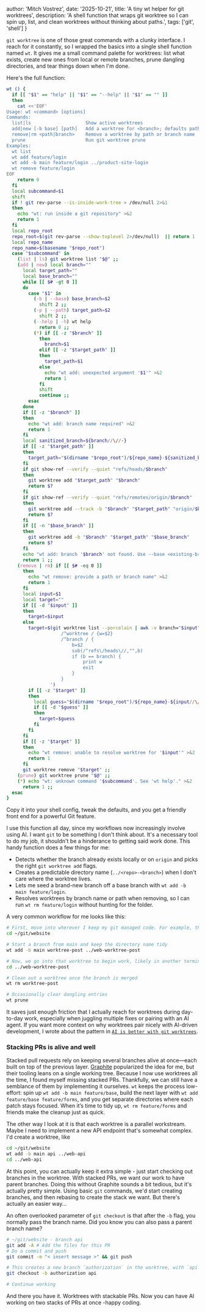 
  author: 'Mitch Vostrez',
  date: '2025-10-21',
  title: 'A tiny wt helper for git worktrees',
  description:
    'A shell function that wraps git worktree so I can spin up, list, and clean worktrees without thinking about paths.',
  tags: ['git', 'shell']
}


`git worktree` is one of those great commands with a clunky interface. I reach for it
constantly, so I wrapped the basics into a single shell function named `wt`. It gives
me a small command palette for worktrees: list what exists, create new ones from local
or remote branches, prune dangling directories, and tear things down when I'm done.

Here's the full function:

```bash
wt () {
  if [[ "$1" == "help" || "$1" == "--help" || "$1" == "" ]]
  then
    cat <<'EOF'
Usage: wt <command> [options]
Commands:
  list|ls                    Show active worktrees
  add|new [-b base] [path]   Add a worktree for <branch>; defaults path to ../<repo>-<branch>
  remove|rm <path|branch>    Remove a worktree by path or branch name
  prune                      Run git worktree prune
Examples:
  wt list
  wt add feature/login
  wt add -b main feature/login ../product-site-login
  wt remove feature/login
EOF
    return 0
  fi
  local subcommand=$1 
  shift
  if ! git rev-parse --is-inside-work-tree > /dev/null 2>&1
  then
    echo "wt: run inside a git repository" >&2
    return 1
  fi
  local repo_root
  repo_root=$(git rev-parse --show-toplevel 2>/dev/null)  || return 1
  local repo_name
  repo_name=$(basename "$repo_root") 
  case "$subcommand" in
    (list | ls) git worktree list "$@" ;;
    (add | new) local branch="" 
      local target_path="" 
      local base_branch="" 
      while [[ $# -gt 0 ]]
      do
        case "$1" in
          (-b | --base) base_branch=$2 
            shift 2 ;;
          (-p | --path) target_path=$2 
            shift 2 ;;
          (--help | -h) wt help
            return 0 ;;
          (*) if [[ -z "$branch" ]]
            then
              branch=$1 
            elif [[ -z "$target_path" ]]
            then
              target_path=$1 
            else
              echo "wt add: unexpected argument '$1'" >&2
              return 1
            fi
            shift
            continue ;;
        esac
      done
      if [[ -z "$branch" ]]
      then
        echo "wt add: branch name required" >&2
        return 1
      fi
      local sanitized_branch=${branch//\//-} 
      if [[ -z "$target_path" ]]
      then
        target_path="$(dirname "$repo_root")/${repo_name}-${sanitized_branch}" 
      fi
      if git show-ref --verify --quiet "refs/heads/$branch"
      then
        git worktree add "$target_path" "$branch"
        return $?
      fi
      if git show-ref --verify --quiet "refs/remotes/origin/$branch"
      then
        git worktree add --track -b "$branch" "$target_path" "origin/$branch"
        return $?
      fi
      if [[ -n "$base_branch" ]]
      then
        git worktree add -b "$branch" "$target_path" "$base_branch"
        return $?
      fi
      echo "wt add: branch '$branch' not found. Use --base <existing-branch> to create it." >&2
      return 1 ;;
    (remove | rm) if [[ $# -eq 0 ]]
      then
        echo "wt remove: provide a path or branch name" >&2
        return 1
      fi
      local input=$1 
      local target="" 
      if [[ -d "$input" ]]
      then
        target=$input 
      else
        target=$(git worktree list --porcelain | awk -v branch="$input" '
                    /^worktree / {w=$2}
                    /^branch / {
                        b=$2
                        sub(/^refs\/heads\//,"",b)
                        if (b == branch) {
                            print w
                            exit
                        }
                    }
                ') 
        if [[ -z "$target" ]]
        then
          local guess="$(dirname "$repo_root")/${repo_name}-${input//\//-}" 
          if [[ -d "$guess" ]]
          then
            target=$guess 
          fi
        fi
      fi
      if [[ -z "$target" ]]
      then
        echo "wt remove: unable to resolve worktree for '$input'" >&2
        return 1
      fi
      git worktree remove "$target" ;;
    (prune) git worktree prune "$@" ;;
    (*) echo "wt: unknown command '$subcommand'. See 'wt help'." >&2
      return 1 ;;
  esac
}
```

Copy it into your shell config, tweak the defaults, and you get a friendly front end for a
powerful Git feature.

I use this function all day, since my workflows now increasingly involve using AI. I want `git` to be 
something I don't think about. It's a necessary tool to do my job, it shouldn't be a hinderance to getting
said work done. This handy function does a few things for me:

- Detects whether the branch already exists locally or on `origin` and picks the right `git worktree add` flags.  
- Creates a predictable directory name (`../<repo>-<branch>`) when I don't care where the worktree lives.  
- Lets me seed a brand-new branch off a base branch with `wt add -b main feature/login`.  
- Resolves worktrees by branch name or path when removing, so I can run `wt rm feature/login` without hunting for the folder.

A very common workflow for me looks like this:

```bash
# First, move into wherever I keep my git managed code. For example, this website.
cd ~/git/website

# Start a branch from main and keep the directory name tidy
wt add -b main worktree-post ../web-worktree-post

# Now, we go into that worktree to begin work, likely in another terminal tab
cd ../web-worktree-post

# Clean out a worktree once the branch is merged
wt rm worktree-post

# Occasionally clear dangling entries
wt prune
```

It saves just enough friction that I actually reach for worktrees during day-to-day
work, especially when juggling multiple fixes or pairing with an AI agent. If you want
more context on why worktrees pair nicely with AI-driven development, I wrote about the
pattern in [`AI is better with git worktrees`](/articles/ai/efficient-git).

### Stacking PRs is alive and well

Stacked pull requests rely on keeping several branches alive at once—each built on top of the
previous layer. [Graphite](https://graphite.dev/) popularized the idea for me, but their tooling
leans on a single working tree.
Because I now use worktrees all the time, I found myself missing stacked PRs.
Thankfully, we can still have a semblance of them by implementing it ourselves.
`wt` keeps the process low-effort: spin up `wt add -b main feature/base`, build the next layer with
`wt add feature/base feature/forms`, and you get separate directories where each patch stays
focused. When it’s time to tidy up, `wt rm feature/forms` and friends make the cleanup just as
quick.

The other way I look at it is that each worktree is a parallel workstream. Maybe I need to
implement a new API endpoint that's somewhat complex. I'd create a worktree, like

```bash
cd ~/git/website
wt add -b main api ../web-api
cd ../web-api
```

At this point, you can actually keep it extra simple - just start checking out branches in the worktree.
With stacked PRs, we want our work to have parent branches. Doing this without Graphite sounds a bit tedious,
but it's actually pretty simple. Using basic `git` commands, we'd start creating branches, and then
rebasing to create the stack we want. But there's actually an easier way...

An often overlooked parameter of `git checkout` is that after the `-b` flag, you normally pass the
branch name. Did you know you can also pass a parent branch name?

```bash
# ~/git/website - branch api
git add -A # Add the files for this PR
# Do a commit and push
git commit -m "< insert message >" && git push

# This creates a new branch `authorization` in the worktree, with `api` as the parent.
git checkout -b authorization api

# Continue working
```

And there you have it. Worktrees with stackable PRs. Now you can have AI working on two stacks of PRs at once
-happy coding.
